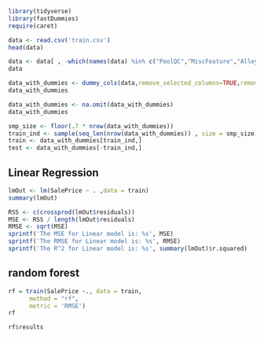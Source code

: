 ```r
library(tidyverse)
library(fastDummies)
require(caret)
```

```r
data <- read.csv('train.csv')
head(data)
```
```r
data <- data[ , -which(names(data) %in% c("PoolQC","MiscFeature","Alley","Fence"))]
data
```
```r
data_with_dummies <- dummy_cols(data,remove_selected_columns=TRUE,remove_most_frequent_dummy = TRUE)
data_with_dummies
```
```r
data_with_dummies <- na.omit(data_with_dummies)
data_with_dummies
```


```r
smp_size <- floor(.7 * nrow(data_with_dummies))
train_ind <- sample(seq_len(nrow(data_with_dummies)) , size = smp_size)
train <- data_with_dummies[train_ind,]
test <- data_with_dummies[-train_ind,]
```

## Linear Regression
```r
lmOut <- lm(SalePrice ~ . ,data = train)
summary(lmOut)
```

```r
RSS <- c(crossprod(lmOut$residuals))
MSE <- RSS / length(lmOut$residuals)
RMSE <- sqrt(MSE)
sprintf('The MSE for Linear model is: %s', MSE)
sprintf('The RMSE for Linear model is: %s', RMSE)
sprintf('The R^2 for Linear model is: %s', summary(lmOut)$r.squared)
```

## random forest
```r
rf = train(SalePrice ~., data = train, 
      method = "rf",
      metric = 'RMSE')
rf
```
```r
rf$results
```


